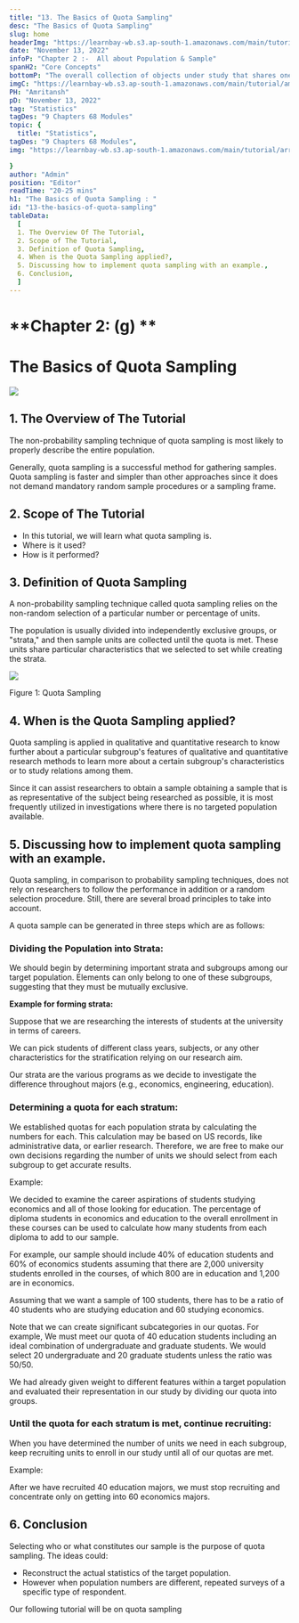```yaml
---
title: "13. The Basics of Quota Sampling"
desc: "The Basics of Quota Sampling"
slug: home
headerImg: "https://learnbay-wb.s3.ap-south-1.amazonaws.com/main/tutorial/Statistics+Header.png"
date: "November 13, 2022"
infoP: "Chapter 2 :-  All about Population & Sample"
spanH2: "Core Concepts"
bottomP: "The overall collection of objects under study that shares one or more characteristics is referred to as the population. The word population can refer to a variety of elements, including items, occasions, structures, etc."
imgC: "https://learnbay-wb.s3.ap-south-1.amazonaws.com/main/tutorial/amritansh.png"
PH: "Amritansh"
pD: "November 13, 2022"
tag: "Statistics"
tagDes: "9 Chapters 68 Modules"
topic: {
  title: "Statistics",
tagDes: "9 Chapters 68 Modules",
img: "https://learnbay-wb.s3.ap-south-1.amazonaws.com/main/tutorial/arrow.png"

}
author: "Admin"
position: "Editor"
readTime: "20-25 mins"
h1: "The Basics of Quota Sampling : "
id: "13-the-basics-of-quota-sampling"
tableData:
  [
  1. The Overview Of The Tutorial,
  2. Scope of The Tutorial,
  3. Definition of Quota Sampling,
  4. When is the Quota Sampling applied?,
  5. Discussing how to implement quota sampling with an example.,
  6. Conclusion,
  ]
---
```



# **Chapter 2: (g) **


# **The Basics of Quota Sampling**


<img src="https://learnbay-wb.s3.ap-south-1.amazonaws.com/main/tutorial/statistics/quota+sampling.jpg"></img>



## 1. The Overview of The Tutorial

The non-probability sampling technique of quota sampling is most likely to properly describe the entire population.

Generally, quota sampling is a successful method for gathering samples. Quota sampling is faster and simpler than other approaches since it does not demand mandatory random sample procedures or a sampling frame.


## 2. Scope of The Tutorial



* In this tutorial, we will learn what quota sampling is.
* Where is it used?
* How is it performed? 


## 3. Definition of Quota Sampling

A non-probability sampling technique called quota sampling relies on the non-random selection of a particular number or percentage of units.

The population is usually divided into independently exclusive groups, or "strata," and then sample units are collected until the quota is met. These units share particular characteristics that we selected to set while creating the strata.


<img src="https://learnbay-wb.s3.ap-south-1.amazonaws.com/main/tutorial/statistics/Quota+Sampling+Figure+1.jpg"></img>



Figure 1: Quota Sampling


## 4. When is the Quota Sampling applied?

Quota sampling is applied in qualitative and quantitative research to know further about a particular subgroup's features of qualitative and quantitative research methods to learn more about a certain subgroup's characteristics or to study relations among them.

Since it can assist researchers to obtain a sample obtaining a sample that is as representative of the subject being researched as possible, it is most frequently utilized in investigations where there is no targeted population available.


## 5. Discussing how to implement quota sampling with an example.

Quota sampling, in comparison to probability sampling techniques, does not rely on researchers to follow the performance in addition or a random selection procedure. Still, there are several broad principles to take into account.

A quota sample can be generated in three steps which are as follows:


### **Dividing the Population into Strata:**

We should begin by determining important strata and subgroups among our target population. Elements can only belong to one of these subgroups, suggesting that they must be mutually exclusive.

**Example for forming strata:**

Suppose that we are researching the interests of students at the university in terms of careers.

We can pick students of different class years, subjects, or any other characteristics for the stratification relying on our research aim.

Our strata are the various programs as we decide to investigate the difference throughout majors (e.g., economics, engineering, education).


### **Determining a quota for each stratum:**

We established quotas for each population strata by calculating the numbers for each. This calculation may be based on US records, like administrative data, or earlier research. Therefore, we are free to make our own decisions regarding the number of units we should select from each subgroup to get accurate results.

Example:

We decided to examine the career aspirations of students studying economics and all of those looking for education. The percentage of diploma students in economics and education to the overall enrollment in these courses can be used to calculate how many students from each diploma to add to our sample.

For example, our sample should include 40% of education students and 60% of economics students assuming that there are 2,000 university students enrolled in the courses, of which 800 are in education and 1,200 are in economics.

Assuming that we want a sample of 100 students, there has to be a ratio of 40 students who are studying education and 60 studying economics.

Note that we can create significant subcategories in our quotas. For example, We must meet our quota of 40 education students including an ideal combination of undergraduate and graduate students. We would select 20 undergraduate and 20 graduate students unless the ratio was 50/50.

We had already given weight to different features within a target population and evaluated their representation in our study by dividing our quota into groups.


### **Until the quota for each stratum is met, continue recruiting:**

When you have determined the number of units we need in each subgroup,  keep recruiting units to enroll in our study until all of our quotas are met.

Example:

After we have recruited 40 education majors, we must stop recruiting and concentrate only on getting into 60 economics majors.


## 6. Conclusion

Selecting who or what constitutes our sample is the purpose of quota sampling. The ideas could:



* Reconstruct the actual statistics of the target population.
* However when population numbers are different, repeated surveys of a specific type of respondent.

 Our following tutorial will be on quota sampling

